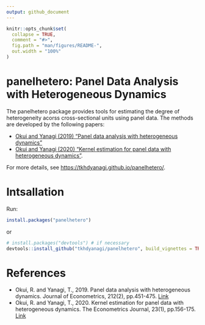 ---
output: github_document
---

<!-- README.md is generated from README.Rmd. Please edit that file -->

```{r, include = FALSE}
knitr::opts_chunk$set(
  collapse = TRUE,
  comment = "#>",
  fig.path = "man/figures/README-",
  out.width = "100%"
)
```

# panelhetero: Panel Data Analysis with Heterogeneous Dynamics 

The panelhetero package provides tools for estimating the degree of 
heterogeneity acorss cross-sectional units using panel data.
The methods are developed by the following papers:

- [Okui and Yanagi (2019) "Panel data analysis with heterogeneous dynamics"](https://doi.org/10.1016/j.jeconom.2019.04.036) 
- [Okui and Yanagi (2020) "Kernel estimation for panel data with heterogeneous dynamics"](https://doi.org/10.1093/ectj/utz019).

For more details, see [https://tkhdyanagi.github.io/panelhetero/](https://tkhdyanagi.github.io/panelhetero/).

# Intsallation

Run:

```{r, eval = FALSE}
install.packages("panelhetero")
```

or

```{r, eval = FALSE}
# install.packages("devtools") # if necessary
devtools::install_github("tkhdyanagi/panelhetero", build_vignettes = TRUE)
```

# References

- Okui, R. and Yanagi, T., 2019. 
Panel data analysis with heterogeneous dynamics. 
Journal of Econometrics, 212(2), pp.451-475.
[Link](https://doi.org/10.1016/j.jeconom.2019.04.036)
- Okui, R. and Yanagi, T., 2020. 
Kernel estimation for panel data with heterogeneous dynamics. 
The Econometrics Journal, 23(1), pp.156-175.
[Link](https://doi.org/10.1093/ectj/utz019)
